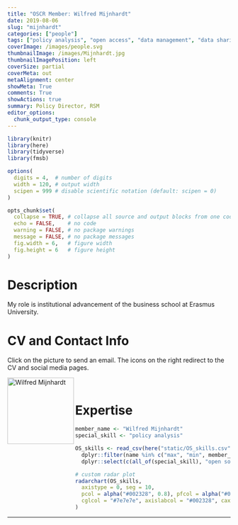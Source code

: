 ```yaml
---
title: "OSCR Member: Wilfred Mijnhardt"
date: 2019-08-06
slug: "mijnhardt"
categories: ["people"]
tags: ["policy analysis", "open access", "data management", "data sharing", "school-rsm"] # top 3 categories + unique + school
coverImage: /images/people.svg
thumbnailImage: /images/Mijnhardt.jpg
thumbnailImagePosition: left
coverSize: partial
coverMeta: out
metaAlignment: center
showMeta: True
comments: True
showActions: true
summary: Policy Director, RSM
editor_options: 
  chunk_output_type: console
---
```


```r

library(knitr)
library(here)
library(tidyverse)
library(fmsb)

options(
  digits = 4,  # number of digits
  width = 120, # output width
  scipen = 999 # disable scientific notation (default: scipen = 0)
)

opts_chunk$set(
  collapse = TRUE, # collapse all source and output blocks from one code chunk into a single block
  echo = FALSE,    # no code
  warning = FALSE, # no package warnings
  message = FALSE, # no package messages
  fig.width = 6,   # figure width
  fig.height = 6   # figure height
)

```

# Description

My role is institutional advancement of the business school at Erasmus University.

# CV and Contact Info

Click on the picture to send an email. The icons on the right redirect to the CV and social media pages.

<!-- EMAIL -->
<p>
  <a href="mailto:wmijnhardt@rsm.nl">
  <img border="0" alt="Wilfred Mijnhardt" src="/images/Mijnhardt.jpg" width="150" height="150" align="left">
  </a>
</p>

<!-- CV -->
<p align="center">
  <a href="https://www.linkedin.com/in/wilfredmijnhardt/" class="fa fa-file fa-2x" style="color:#00B969;">
  </a>
</p>

<!-- TWITTER -->
<p align="center">
  <a href="https://twitter.com/wmijnhardt" class="fa fa-twitter fa-2x">
  </a>
</p>

<!-- ORCID -->
<p align="center">
  <a href="https://orcid.org/0000-0001-9066-0798" class="ai ai-orcid fa-2x" style="color:#000000;">
  </a>
</p>
 
<BR>

# Expertise

```r

member_name <- "Wilfred Mijnhardt"
special_skill <- "policy analysis"

OS_skills <- read_csv(here("static/OS_skills.csv")) %>%
  dplyr::filter(name %in% c("max", "min", member_name)) %>%
  dplyr::select(c(all_of(special_skill), "open source software", "data sharing", "data management", "preregistration", "open access", "reproducible analysis"))

# custom radar plot
radarchart(OS_skills,
  axistype = 0, seg = 10,
  pcol = alpha("#002328", 0.8), pfcol = alpha("#00B969", 0.6), plwd = 4, centerzero = TRUE, # polygon
  cglcol = "#7e7e7e", axislabcol = "#002328", caxislabels = seq(0, 10, 2), cglwd = 0.8 # grid
)

```

***


